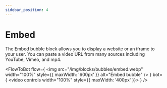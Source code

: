 ```yaml
---
sidebar_position: 4
---
```



# Embed

The Embed bubble block allows you to display a website or an iframe to your user. You can paste a video URL from many sources including YouTube, Vimeo, and mp4.

<FlowToBot
  flow={
    <img
      src="/img/blocks/bubbles/embed.webp"
      width="100%"
      style={{ maxWidth: '600px' }}
      alt="Embed bubble"
    />
  }
  bot={
    <video controls width="100%" style={{ maxWidth: '400px' }}>
      <source src="/img/blocks/bubbles/embed-chat.mp4" type="video/mp4" />
    </video>
  }
/>
